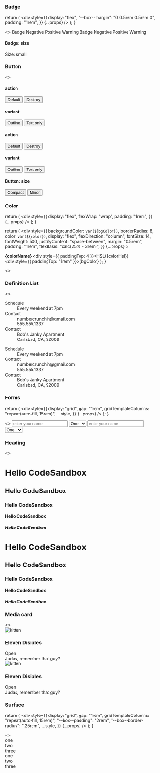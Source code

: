 

<Meta title="Church Center/Doxy:Elements" />

### Badge

  return (
    <div
      style={{
        display: "flex",
        "--box--margin": "0 0.5rem 0.5rem 0",
        padding: "1rem",
      }}
      {...props}
    />
  );
}

<Preview>
  <Story name="badge">
    <>
      <SampleBadgeLayout data-color-scheme="dark" data-contrast="low">
        <span data-badge data-box>
          Badge
        </span>
        <span data-badge="alt:negative" data-box>
          Negative
        </span>
        <span data-badge="alt:positive" data-box>
          Positive
        </span>
        <span data-badge="alt:warning" data-box>
          Warning
        </span>
      </SampleBadgeLayout>
      <SampleBadgeLayout data-color-scheme="light" data-contrast="low">
        <span data-badge data-box>
          Badge
        </span>
        <span data-badge="alt:negative" data-box>
          Negative
        </span>
        <span data-badge="alt:positive" data-box>
          Positive
        </span>
        <span data-badge="alt:warning" data-box>
          Warning
        </span>
      </SampleBadgeLayout>
    </>
  </Story>
</Preview>

#### Badge: size

<Preview>
  <Story name="badge:size">
    <SampleBadgeLayout>
      <span data-badge="size:small" data-box>
        Size: small
      </span>
    </SampleBadgeLayout>
  </Story>
</Preview>

### Button

<Preview>
  <Story name="button">
    <>
      <div
        data-color-scheme="dark"
        data-contrast="low"
        style={{ padding: "1rem" }}
      >
        <h4>action</h4>
        <button data-button="action:default">Default</button>
        <button data-button="action:destroy">Destroy</button>
        <h4>variant</h4>
        <button data-button="action:default variant:outline">Outline</button>
        <button data-button="action:default variant:text-only">
          Text only
        </button>
      </div>
      <div
        data-color-scheme="light"
        data-contrast="low"
        style={{ padding: "1rem" }}
      >
        <h4>action</h4>
        <button data-button="action:default">Default</button>
        <button data-button="action:destroy">Destroy</button>
        <h4>variant</h4>
        <button data-button="action:default variant:outline">Outline</button>
        <button data-button="action:default variant:text-only">
          Text only
        </button>
      </div>
    </>
  </Story>
</Preview>

#### Button: size

<Preview>
  <Story name="button:size">
    <div
      data-color-scheme="light"
      data-contrast="low"
      style={{ padding: "1rem" }}
    >
      <button data-button="action:default size:compact">Compact</button>
      <button data-button="action:default size:minor">Minor</button>
    </div>
  </Story>
</Preview>

### Color

  return (
    <div
      style={{
        display: "flex",
        flexWrap: "wrap",
        padding: "1rem",
      }}
      {...props}
    />
  );
}

  return (
    <div
      style={{
        backgroundColor: `var(${bgColor})`,
        borderRadius: 8,
        color: `var(${color})`,
        display: "flex",
        flexDirection: "column",
        fontSize: 14,
        fontWeight: 500,
        justifyContent: "space-between",
        margin: "0.5rem",
        padding: "1rem",
        flexBasis: "calc(25% - 3rem)",
      }}
      {...props}
    >
      <div>
        <strong>{colorName}</strong>
        <div style={{ paddingTop: 4 }}>HSL({colorHsl})</div>
      </div>
      <div style={{ paddingTop: "1rem" }}>{bgColor}</div>
    </div>
  );
}

<Preview>
  <Story name="color">
    <>
      <div
        data-color-scheme="dark"
        data-contrast="low"
        style={{ padding: "1rem" }}
      >
        <SampleColorLayout>
          <Color
            bgColor="--color-tint10"
            color="--color-tint0"
            colorName="Static Gray 98"
            colorHsl="0, 0%, 98%"
          />
          <Color
            bgColor="--color-tint9"
            color="--color-tint0"
            colorName="Static Gray 88"
            colorHsl="0, 0%, 88%"
          />
          <Color
            bgColor="--color-tint8"
            color="--color-tint0"
            colorName="Static Gray 68"
            colorHsl="0, 0%, 68%"
          />
          <Color
            bgColor="--color-tint7"
            color="--color-tint0"
            colorName="Static Gray 50"
            colorHsl="0, 0%, 50%"
          />
          <Color
            bgColor="--color-tint6"
            color="--color-tint10"
            colorName="Static Gray 32"
            colorHsl="0, 0%, 32%"
          />
          <Color
            bgColor="--color-tint5"
            color="--color-tint10"
            colorName="Static Gray 24"
            colorHsl="0, 0%, 24%"
          />
          <Color
            bgColor="--color-tint4"
            color="--color-tint10"
            colorName="Static Gray 19"
            colorHsl="0, 0%, 19%"
          />
          <Color
            bgColor="--color-tint3"
            color="--color-tint10"
            colorName="Static Gray 17"
            colorHsl="0, 0%, 17%"
          />
          <Color
            bgColor="--color-tint2"
            color="--color-tint10"
            colorName="Static Gray 15"
            colorHsl="0, 0%, 15%"
          />
          <Color
            bgColor="--color-tint1"
            color="--color-tint10"
            colorName="Static Gray 12"
            colorHsl="0, 0%, 12%"
          />
          <Color
            bgColor="--color-tint0"
            color="--color-tint10"
            colorName="Static Gray 7"
            colorHsl="0, 0%, 7%"
          />
          <div style={{ display: "flex", width: "100%" }}>
            <Color
              bgColor="--color-topaz"
              color="--color-tint10"
              colorName="Topaz Dark"
              colorHsl="207, 90%, 51%"
            />
            <Color
              bgColor="--color-turquoise"
              color="--color-tint10"
              colorName="Turquoise Dark"
              colorHsl="172, 52%, 41%"
            />
            <Color
              bgColor="--color-emerald"
              color="--color-tint10"
              colorName="Emerald Dark"
              colorHsl="122, 48%, 57%"
            />
            <Color
              bgColor="--color-ruby"
              color="--color-tint10"
              colorName="Ruby Dark"
              colorHsl="1, 75%, 55%"
            />
          </div>
        </SampleColorLayout>
      </div>
      <div
        data-color-scheme="light"
        data-contrast="low"
        style={{ padding: "1rem" }}
      >
        <SampleColorLayout>
          <Color
            bgColor="--color-tint10"
            color="--color-tint0"
            colorName="Static Gray 12"
            colorHsl="0, 0%, 12%"
          />
          <Color
            bgColor="--color-tint9"
            color="--color-tint0"
            colorName="Static Gray 24"
            colorHsl="0, 0%, 24%"
          />
          <Color
            bgColor="--color-tint8"
            color="--color-tint0"
            colorName="Static Gray 45"
            colorHsl="0, 0%, 45%"
          />
          <Color
            bgColor="--color-tint7"
            color="--color-tint0"
            colorName="Static Gray 62"
            colorHsl="0, 0%, 62%"
          />
          <Color
            bgColor="--color-tint6"
            color="--color-tint10"
            colorName="Static Gray 81"
            colorHsl="0, 0%, 81%"
          />
          <Color
            bgColor="--color-tint5"
            color="--color-tint10"
            colorName="Static Gray 88"
            colorHsl="0, 0%, 88%"
          />
          <Color
            bgColor="--color-tint4"
            color="--color-tint10"
            colorName="Static Gray 93"
            colorHsl="0, 0%, 93%"
          />
          <Color
            bgColor="--color-tint3"
            color="--color-tint10"
            colorName="Static Gray 95"
            colorHsl="0, 0%, 95%"
          />
          <Color
            bgColor="--color-tint2"
            color="--color-tint10"
            colorName="Static Gray 97"
            colorHsl="0, 0%, 97%"
          />
          <Color
            bgColor="--color-tint1"
            color="--color-tint10"
            colorName="Static Gray 98"
            colorHsl="0, 0%, 98%"
          />
          <Color
            bgColor="--color-tint0"
            color="--color-tint10"
            colorName="Static Gray 100"
            colorHsl="0, 0%, 100%"
          />
          <div style={{ display: "flex", width: "100%" }}>
            <Color
              bgColor="--color-topaz"
              color="--color-tint10"
              colorName="Topaz"
              colorHsl="207, 90%, 61%"
            />
            <Color
              bgColor="--color-turquoise"
              color="--color-tint10"
              colorName="Turquoise"
              colorHsl="174, 42%, 51%"
            />
            <Color
              bgColor="--color-emerald"
              color="--color-tint10"
              colorName="Emerald"
              colorHsl="122, 38%, 57%"
            />
            <Color
              bgColor="--color-ruby"
              color="--color-tint10"
              colorName="Ruby"
              colorHsl="1, 83%, 62%"
            />
            <Color
              bgColor="--color-citrine"
              color="--color-tint10"
              colorName="Citrine"
              colorHsl="42, 90%, 60%"
            />
          </div>
        </SampleColorLayout>
      </div>
    </>
  </Story>
</Preview>

### Definition List

<Preview>
  <Story name="definition-list">
    <>
      <div
        data-color-scheme="dark"
        data-contrast="low"
        style={{ padding: "1rem" }}
      >
        <dl data-definition-list>
          <dt data-definition-term>Schedule</dt>
          <dd data-definition>Every weekend at 7pm</dd>
          <dt data-definition-term>Contact</dt>
          <dd data-definition>numbercrunchin@gmail.com</dd>
          <dd data-definition>555.555.1337</dd>
          <dt data-definition-term>Contact</dt>
          <dd data-definition>Bob's Janky Apartment</dd>
          <dd data-definition>Carlsbad, CA, 92009</dd>
        </dl>
      </div>
      <div
        data-color-scheme="light"
        data-contrast="low"
        style={{ padding: "1rem" }}
      >
        <dl data-definition-list>
          <dt data-definition-term>Schedule</dt>
          <dd data-definition>Every weekend at 7pm</dd>
          <dt data-definition-term>Contact</dt>
          <dd data-definition>numbercrunchin@gmail.com</dd>
          <dd data-definition>555.555.1337</dd>
          <dt data-definition-term>Contact</dt>
          <dd data-definition>Bob's Janky Apartment</dd>
          <dd data-definition>Carlsbad, CA, 92009</dd>
        </dl>
      </div>
    </>
  </Story>
</Preview>

### Forms

  return (
    <div
      style={{
        display: "grid",
        gap: "1rem",
        gridTemplateColumns: "repeat(auto-fill, 15rem)",
        ...style,
      }}
      {...props}
    />
  );
}

<Preview>
  <Story name="forms">
    <>
      <SampleFormLayout
        data-color-scheme="dark"
        data-contrast="low"
        style={{ padding: "1rem" }}
      >
        <input
          data-text-input
          placeholder="enter your name"
          name="name"
          type="text"
        />
        <select data-select id="something">
          <option name="one">One</option>
          <option name="two">Two</option>
          <option name="three">Three</option>
        </select>
      </SampleFormLayout>
      <SampleFormLayout
        data-color-scheme="light"
        data-contrast="low"
        style={{ padding: "1rem" }}
      >
        <input
          data-text-input
          placeholder="enter your name"
          name="name"
          type="text"
        />
        <select data-select id="something">
          <option name="one">One</option>
          <option name="two">Two</option>
          <option name="three">Three</option>
        </select>
      </SampleFormLayout>
    </>
  </Story>
</Preview>

### Heading

<Preview>
  <Story name="heading">
    <>
      <div
        data-color-scheme="dark"
        data-contrast="low"
        style={{ padding: "1rem" }}
      >
        <h1 data-heading="level:1">Hello CodeSandbox</h1>
        <h2 data-heading="level:2">Hello CodeSandbox</h2>
        <h3 data-heading="level:3">Hello CodeSandbox</h3>
        <h4 data-heading="level:4">Hello CodeSandbox</h4>
        <h5 data-heading="level:5">Hello CodeSandbox</h5>
      </div>
      <div
        data-color-scheme="light"
        data-contrast="low"
        style={{ padding: "1rem" }}
      >
        <h1 data-heading="level:1">Hello CodeSandbox</h1>
        <h2 data-heading="level:2">Hello CodeSandbox</h2>
        <h3 data-heading="level:3">Hello CodeSandbox</h3>
        <h4 data-heading="level:4">Hello CodeSandbox</h4>
        <h5 data-heading="level:5">Hello CodeSandbox</h5>
      </div>
    </>
  </Story>
</Preview>

### Media card

<Preview>
  <Story name="media-card">
    <>
      <div
        data-color-scheme="dark"
        data-contrast="low"
        style={{ padding: "1rem" }}
      >
        <div
          style={{
            display: "grid",
            gap: "1rem",
            gridTemplateColumns: "repeat(auto-fill, 15rem)",
          }}
        >
          <div data-media-card>
            <img
              data-media-card--media
              src="https://placekitten.com/300/200"
              alt="kitten"
            />
            <div data-media-card--description>
              <div
                style={{
                  display: "flex",
                  justifyContent: "space-between",
                  alignItems: "center",
                }}
              >
                <h3 data-heading="level:3">Eleven Disiples</h3>
                <span data-badge="alt:positive">Open</span>
              </div>
              <span data-text>Judas, remember that guy?</span>
            </div>
          </div>
        </div>
      </div>
      <div
        data-color-scheme="light"
        data-contrast="low"
        style={{ padding: "1rem" }}
      >
        <div
          style={{
            display: "grid",
            gap: "1rem",
            gridTemplateColumns: "repeat(auto-fill, 15rem)",
          }}
        >
          <div data-media-card>
            <img
              data-media-card--media
              src="https://placekitten.com/300/200"
              alt="kitten"
            />
            <div data-media-card--description>
              <div
                style={{
                  display: "flex",
                  justifyContent: "space-between",
                  alignItems: "center",
                }}
              >
                <h3 data-heading="level:3">Eleven Disiples</h3>
                <span data-badge="alt:positive">Open</span>
              </div>
              <span data-text>Judas, remember that guy?</span>
            </div>
          </div>
        </div>
      </div>
    </>
  </Story>
</Preview>

### Surface

  return (
    <div
      style={{
        display: "grid",
        gap: "1rem",
        gridTemplateColumns: "repeat(auto-fill, 15rem)",
        "--box--padding": "2rem",
        "--box--border-radius": ".25rem",
        ...style,
      }}
      {...props}
    />
  );
}

<Preview>
  <Story name="surface">
    <>
      <SampleSurfaceLayout
        data-color-scheme="dark"
        data-contrast="low"
        data-surface="depth:2"
        style={{ padding: "1rem" }}
      >
        <div data-surface data-box>
          one
        </div>
        <div data-surface data-box>
          two
        </div>
        <div data-surface data-box>
          three
        </div>
      </SampleSurfaceLayout>
      <SampleSurfaceLayout
        data-color-scheme="light"
        data-contrast="low"
        data-surface="depth:2"
        style={{ padding: "1rem" }}
      >
        <div data-surface data-box>
          one
        </div>
        <div data-surface data-box>
          two
        </div>
        <div data-surface data-box>
          three
        </div>
      </SampleSurfaceLayout>
    </>
  </Story>
</Preview>
